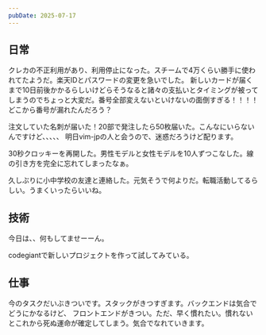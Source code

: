 ```yaml
---
pubDate: 2025-07-17
---
```



## 日常

クレカの不正利用があり、利用停止になった。スチームで4万くらい勝手に使われてたようだ。楽天IDとパスワードの変更を急いでした。
新しいカードが届くまで10日前後かかるらしいけどらそうなると諸々の支払いとタイミングが被ってしまうのでちょっと大変だ。番号全部変えないといけないの面倒すぎる！！！！
どこから番号が漏れたんだろう？

注文していた名刺が届いた！20部で発注したら50枚届いた。こんなにいらないんですけど、、、、、
明日vim-jpの人と会うので、迷惑だろうけど配ります。

30秒クロッキーを再開した。男性モデルと女性モデルを10人ずつこなした。線の引き方を完全に忘れてしまったなぁ。

久しぶりに小中学校の友達と連絡した。元気そうで何よりだ。転職活動してるらしい。うまくいったらいいね。

## 技術

今日は、、何もしてませーーん。

codegiantで新しいプロジェクトを作って試してみている。

## 仕事

今のタスクだいぶきついです。スタックがきつすぎます。バックエンドは気合でどうにかなるけど、
フロントエンドがきつい。ただ、早く慣れたい。慣れないとこれから死ぬ運命が確定してしまう。気合でなれていきます。

